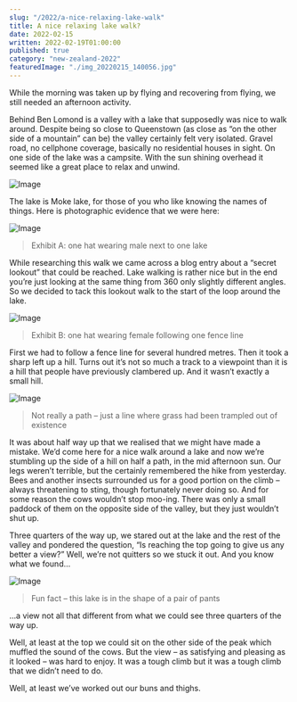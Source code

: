 ```yaml
---
slug: "/2022/a-nice-relaxing-lake-walk"
title: A nice relaxing lake walk?
date: 2022-02-15
written: 2022-02-19T01:00:00
published: true
category: "new-zealand-2022"
featuredImage: "./img_20220215_140056.jpg"
---
```


While the morning was taken up by flying and recovering from flying, we still needed an afternoon activity.

Behind Ben Lomond is a valley with a lake that supposedly was nice to walk around. Despite being so close to Queenstown (as close as “on the other side of a mountain” can be) the valley certainly felt very isolated. Gravel road, no cellphone coverage, basically no residential houses in sight. On one side of the lake was a campsite. With the sun shining overhead it seemed like a great place to relax and unwind.

![Image](img_20220215_140056.jpg)

The lake is Moke lake, for those of you who like knowing the names of things. Here is photographic evidence that we were here:

![Image](img_20220215_130343.jpg)

> Exhibit A: one hat wearing male next to one lake

While researching this walk we came across a blog entry about a “secret lookout” that could be reached. Lake walking is rather nice but in the end you’re just looking at the same thing from 360 only slightly different angles. So we decided to tack this lookout walk to the start of the loop around the lake.

![Image](img_20220215_125355.jpg)

> Exhibit B: one hat wearing female following one fence line

First we had to follow a fence line for several hundred metres. Then it took a sharp left up a hill. Turns out it’s not so much a track to a viewpoint than it is a hill that people have previously clambered up. And it wasn’t exactly a small hill.

![Image](img_20220215_131914.jpg)

> Not really a path – just a line where grass had been trampled out of existence

It was about half way up that we realised that we might have made a mistake. We’d come here for a nice walk around a lake and now we’re stumbling up the side of a hill on half a path, in the mid afternoon sun. Our legs weren’t terrible, but the certainly remembered the hike from yesterday. Bees and another insects surrounded us for a good portion on the climb – always threatening to sting, though fortunately never doing so. And for some reason the cows wouldn’t stop moo-ing. There was only a small paddock of them on the opposite side of the valley, but they just wouldn’t shut up.

Three quarters of the way up, we stared out at the lake and the rest of the valley and pondered the question, “Is reaching the top going to give us any better a view?” Well, we’re not quitters so we stuck it out. And you know what we found…

![Image](img_20220215_134913.jpg)

> Fun fact – this lake is in the shape of a pair of pants

…a view not all that different from what we could see three quarters of the way up.

Well, at least at the top we could sit on the other side of the peak which muffled the sound of the cows. But the view – as satisfying and pleasing as it looked – was hard to enjoy. It was a tough climb but it was a tough climb that we didn’t need to do.

Well, at least we’ve worked out our buns and thighs.